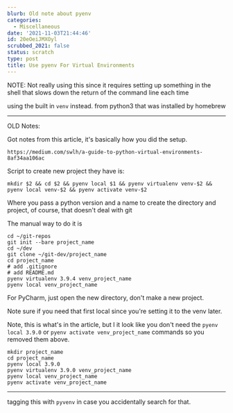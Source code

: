 ```yaml
---
blurb: Old note about pyenv
categories:
  - Miscellaneous
date: '2021-11-03T21:44:46'
id: 20eOeiJMXOyl
scrubbed_2021: false
status: scratch
type: post
title: Use pyenv For Virtual Environments
---
```


NOTE: Not really using this since it requires setting up something in the shell that slows down the return of the command line each time

using the built in `venv` instead. from python3 that was installed by homebrew



--- 

OLD Notes:

Got notes from this article, it's basically how you did the setup. 

    https://medium.com/swlh/a-guide-to-python-virtual-environments-8af34aa106ac

Script to create new project they have is:

    mkdir $2 && cd $2 && pyenv local $1 && pyenv virtualenv venv-$2 && pyenv local venv-$2 && pyenv activate venv-$2
    
Where you pass a python version and a name to create the directory and project, of course, that doesn't deal with git

The manual way to do it is


    cd ~/git-repos
    git init --bare project_name
    cd ~/dev 
    git clone ~/git-dev/project_name
    cd project_name
    # add .gitignore
    # add README.md
    pyenv virtualenv 3.9.4 venv_project_name
    pyenv local venv_project_name
    
For PyCharm, just open the new directory, don't make a new project. 


    
Note sure if you need that first local since you're setting it to the venv later. 

    
    
    
Note, this is what's in the article, but I it look like you don't need the `pyenv local 3.9.0` or `pyenv activate venv_project_name` commands so you removed them above. 

    mkdir project_name
    cd project_name
    pyenv local 3.9.0
    pyenv virtualenv 3.9.0 venv_project_name
    pyenv local venv_project_name
    pyenv activate venv_project_name

---

tagging this with `pyvenv` in case you accidentally search for that.
